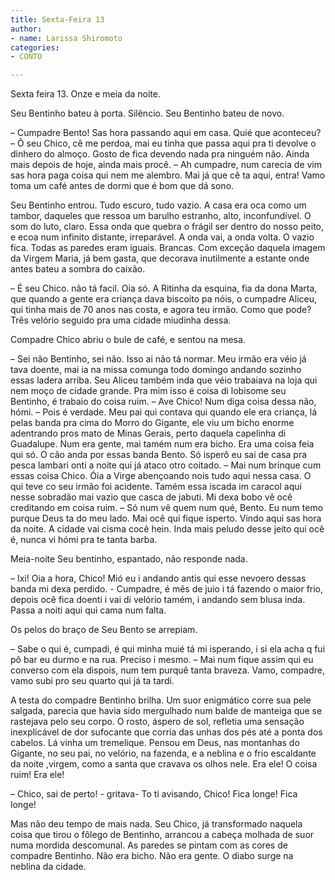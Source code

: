 ```yaml
---
title: Sexta-Feira 13
author:
- name: Larissa Shiromoto
categories:
- CONTO

---
```


Sexta feira 13.
Onze e meia da noite.

Seu Bentinho bateu à porta. Silêncio. Seu Bentinho bateu de novo.

-- Cumpadre Bento! Sas hora passando aqui em casa. Quié que aconteceu?
-- Ô seu Chico, cê me perdoa, mai eu tinha que passa aqui pra ti devolve o dinhero do
almoço. Gosto de fica devendo nada pra ninguém não. Ainda mais depois de hoje, ainda
mais procê.
-- Ah cumpadre, num carecia de vim sas hora paga coisa qui nem me alembro. Mai já que cê ta aqui, entra! Vamo toma um café antes de dormi que é bom que dá sono.

Seu Bentinho entrou. Tudo escuro, tudo vazio. A casa era oca como um tambor, daqueles
que ressoa um barulho estranho, alto, inconfundível. O som do luto, claro. Essa onda que
quebra o frágil ser dentro do nosso peito, e ecoa num infinito distante, irreparável. A onda
vai, a onda volta. O vazio fica. Todas as paredes eram iguais. Brancas. Com exceção
daquela imagem da Virgem Maria, já bem gasta, que decorava inutilmente a estante onde
antes bateu a sombra do caixão.

-- É seu Chico. não tá facil. Oia só. A Ritinha da esquina, fia da dona Marta, que quando a
gente era criança dava biscoito pa nóis, o cumpadre Aliceu, qui tinha mais de 70 anos nas
costa, e agora teu irmão. Como que pode? Três velório seguido pra uma cidade miudinha
dessa.

Compadre Chico abriu o bule de café, e sentou na mesa.

-- Sei não Bentinho, sei não. Isso ai não tá normar. Meu irmão era véio já tava doente, mai ia na missa comunga todo domingo andando sozinho essas ladera arriba. Seu Aliceu também inda que véio trabaiava na loja qui nem moço de cidade grande. Pra mim isso é coisa di lobisome seu Bentinho, é trabaio do coisa ruim.
-- Ave Chico! Num diga coisa dessa não, hómi.
-- Pois é verdade. Meu pai qui contava qui quando ele era criança, lá pelas banda pra cima
do Morro do Gigante, ele viu um bicho enorme adentrando pros mato de Minas Gerais,
perto daquela capelinha di Guadalupe. Num era gente, mai tamém num era bicho. Era uma coisa feia qui só. O cão anda por essas banda Bento. Só isperô eu sai de casa pra pesca lambari onti a noite qui já ataco otro coitado.
-- Mai num brinque cum essas coisa Chico. Óia a Virge abençoando nois tudo aqui nessa
casa. O qui teve co seu irmão foi acidente. Tamém essa iscada im caracol aqui nesse
sobradão mai vazio que casca de jabuti. Mi dexa bobo vê ocê creditando em coisa ruim.
-- Só num vê quem num qué, Bento. Eu num temo purque Deus ta do meu lado. Mai ocê qui fique isperto. Vindo aqui sas hora da noite. A cidade vai cisma cocê hein. Inda mais peludo desse jeito qui ocê é, nunca vi hómi pra te tanta barba.

Meia-noite
Seu bentinho, espantado, não responde nada.

-- Ixi! Oia a hora, Chico! Mió eu i andando antis qui esse nevoero dessas banda mi dexa
perdido.
- Cumpadre, é mês de juio i tá fazendo o maior frio, depois ocê fica doenti i vai di velório
tamém, i andando sem blusa inda. Passa a noiti aqui qui cama num falta.

Os pelos do braço de Seu Bento se arrepiam.

-- Sabe o qui é, cumpadi, é qui minha muié tá mi isperando, i si ela acha q fui pô bar eu durmo e na rua. Preciso i mesmo.
-- Mai num fique assim qui eu converso com ela dispois, num tem purquê tanta braveza.
Vamo, compadre, vamo subi pro seu quarto qui já ta tardi.

A testa do compadre Bentinho brilha. Um suor enigmático corre sua pele salgada, parecia
que havia sido mergulhado num balde de manteiga que se rastejava pelo seu corpo. O
rosto, áspero de sol, refletia uma sensação inexplicável de dor sufocante que corria das
unhas dos pés até a ponta dos cabelos. Lá vinha um tremelique. Pensou em Deus, nas
montanhas do Gigante, no seu pai, no velório, na fazenda, e a neblina e o frio escaldante da noite ,virgem, como a santa que cravava os olhos nele. Era ele! O coisa ruim! Era ele!

-- Chico, sai de perto! - gritava- To ti avisando, Chico! Fica longe! Fica longe!

Mas não deu tempo de mais nada. Seu Chico, já transformado naquela coisa que tirou o
fôlego de Bentinho, arrancou a cabeça molhada de suor numa mordida descomunal. As
paredes se pintam com as cores de compadre Bentinho. Não era bicho. Não era gente. O
diabo surge na neblina da cidade.

<a href="https://instagram.com/lariis_sh"><i class="bi bi-instagram"></i></a>
